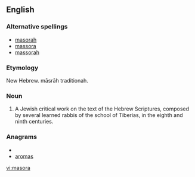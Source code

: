 ==English==

===Alternative spellings===
*[[masorah]]
*[[massora]]
*[[massorah]]

===Etymology===
New Hebrew. māsrāh traditionah.

===Noun===
{{en-noun|masoras}}

# A Jewish critical work on the text of the Hebrew Scriptures, composed by several learned rabbis of the school of Tiberias, in the eighth and ninth centuries.

===Anagrams===
* {{alphagram|aamors}}
* [[aromas#English|aromas]]

[[vi:masora]]